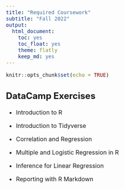 ---
title: "Required Coursework"
subtitle: "Fall 2022"
output: 
  html_document: 
    toc: yes
    toc_float: yes
    theme: flatly
    keep_md: yes
---
<style type="text/css">
  body{
  font-size: 12pt;
}
</style>

```{r setup, include=FALSE}
knitr::opts_chunk$set(echo = TRUE)
```


## DataCamp Exercises

- Introduction to R

- Introduction to Tidyverse

- Correlation and Regression

- Multiple and Logistic Regression in R

- Inference for Linear Regression

- Reporting with R Markdown


<!--

## Written Assignment

- [Written Assignment](\Slides_4000\Written_Assignment_Spring_2022.pdf) (Due on April 13, 2022 before class)

- [Answers](\Slides_4000\Answers_Assignment1.pdf)

## Computer Assignment

- [Computer Assignment](\Slides_4000\Individual Computer Assignment.pdf) (Due on May 4, 2022 before class)

- [Answers](\Slides_4000\Computer-Assignment.html)

## Final Group Project

- [Group Assignment](\Slides_4000\Group_Project_Questions.pdf) (Due on May 18, 2022 before final exam)

-->
